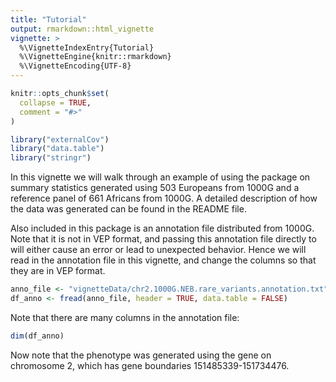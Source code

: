 ```yaml
---
title: "Tutorial"
output: rmarkdown::html_vignette
vignette: >
  %\VignetteIndexEntry{Tutorial}
  %\VignetteEngine{knitr::rmarkdown}
  %\VignetteEncoding{UTF-8}
---
```


```r
knitr::opts_chunk$set(
  collapse = TRUE,
  comment = "#>"
)
```

```r
library("externalCov")
library("data.table")
library("stringr")
```

In this vignette we will walk through an example of using the package on summary 
statistics generated using 503 Europeans from 1000G and a reference panel 
of 661 Africans from 1000G. A detailed description of how the data was generated 
can be found in the README file. 

Also included in this package is an annotation file distributed from 1000G. Note 
that it is not in VEP format, and passing this annotation file directly to \texttt{agg_test}
will either cause an error or lead to unexpected behavior. Hence we will read in 
the annotation file in this vignette, and change the columns so that they are in 
VEP format. 

```r
anno_file <- "vignetteData/chr2.1000G.NEB.rare_variants.annotation.txt"
df_anno <- fread(anno_file, header = TRUE, data.table = FALSE)
```

Note that there are many columns in the annotation file: 

```r
dim(df_anno)
```

Now note that the phenotype was generated using the \textit{NEB} gene on chromosome
2, which has gene boundaries 151485339-151734476. 
